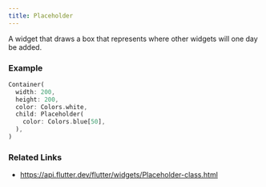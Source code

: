 ```yaml
---
title: Placeholder
---
```


A widget that draws a box that represents where other widgets will one day be added.

### Example

```dart liveslice=Placeholder
Container(
  width: 200,
  height: 200,
  color: Colors.white,
  child: Placeholder(
    color: Colors.blue[50],
  ),
)
```


### Related Links
- https://api.flutter.dev/flutter/widgets/Placeholder-class.html
